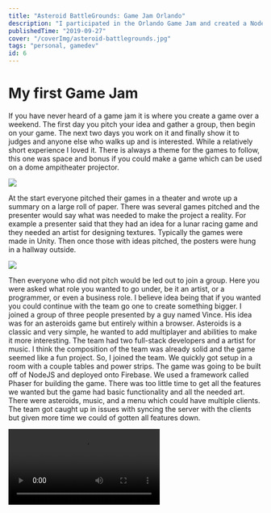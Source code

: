 ```yaml
---
title: "Asteroid BattleGrounds: Game Jam Orlando"
description: "I participated in the Orlando Game Jam and created a Nodejs browser game called Asteroid BattleGrounds. It is made using a framework called Phaser. This was a lot of fun and I hope to do another soon."
publishedTime: "2019-09-27"
cover: "/coverImg/asteroid-battlegrounds.jpg"
tags: "personal, gamedev"
id: 6
---
```


# My first Game Jam

If you have never heard of a game jam it is where you create a game over a weekend. 
The first day you pitch your idea and gather a group, then begin on your game. 
The next two days you work on it and finally show it to judges and anyone else who walks up and is interested. 
While a relatively short experience I loved it. 
There is always a theme for the games to follow, this one was space and bonus if you could make a game which can be used on a dome ampitheater projector. 

<Img src="/posts/6/3.jpg" size="lg" />

At the start everyone pitched their games in a theater and wrote up a summary on a large roll of paper. 
There was several games pitched and the presenter would say what was needed to make the project a reality. 
For example a presenter said that they had an idea for a lunar racing game and they needed an artist for designing textures. 
Typically the games were made in Unity. 
Then once those with ideas pitched, the posters were hung in a hallway outside.

<Img src="/posts/6/poster.jpg" size="lg" />

Then everyone who did not pitch would be led out to join a group. 
Here you were asked what role you wanted to go under, be it an artist, or a programmer, or even a business role. 
I believe idea being that if you wanted you could continue with the team go one to create something bigger. 
I joined a group of three people presented by a guy named Vince. 
His idea was for an asteroids game but entirely within a browser. 
Asteroids is a classic and very simple, he wanted to add multiplayer and abilities to make it more interesting. 
The team had two full-stack developers and a artist for music. 
I think the composition of the team was already solid and the game seemed like a fun project. 
So, I joined the team. 
We quickly got setup in a room with a couple tables and power strips. 
The game was going to be built off of NodeJS and deployed onto Firebase. 
We used a framework called Phaser for building the game. 
There was too little time to get all the features we wanted but the game had basic functionality and all the needed art. 
There were asteroids, music, and a menu which could have multiple clients. 
The team got caught up in issues with syncing the server with the clients but given more time we could of gotten all features down. 


<Video controls="controls" src="/posts/6/gameplay.mp4" pos='center' />

<br /><br /><br />

<div className="video-grid">
  <Video autoPlay loop src="/posts/6/loop_1.mp4" grid="true" size="sm" />
  <Video autoPlay loop src="/posts/6/loop_2.mp4" grid="true" size="sm" />
  <Video autoPlay loop src="/posts/6/loop_3.mp4" grid="true" size="sm" />
  <Video autoPlay loop src="/posts/6/game_over.mp4" grid="true" size="sm" />
</div>

<br /><br /><br />

> Original Music
<audio controls src="/posts/6/register.mp3" className="w-100">Your browser does not support the audio element</audio>

By the end we had built something fun and it was great sharing the game to others. 
I especially loved after time was called going to other groups and asking to play their game. 
The game about lunar rover racing was there and they built it with custom hardware. 
There was moon gravity which made the game challenging. 

<Img src="/posts/6/1.jpg" size="lg" />

Hit a rock angled like a ramp and go flying in low gravity into a ditch as your competitor zooms past you. 
In Unity there is a plugin which enables the dome amphitheater camera which allowed them to pass the bonus requirements. 

<Img src="/posts/6/2.jpg" size="lg" />

I was very impressed with this project but they were not even the group which won first place. 
That was another group who built a game similar to Keep Talking and Nobody Explodes. 
Except this was developed to be played in VR. 
If you have never heard of this game it is basically a two person team game. 
One person is defusing a bomb and another has the instructions. 
The key is to communicate quickly and accurately to each other. 
If you are not on the same wavelength you will lose this game. 
The difference is in this game developed, the person defusing is within a VR space. 
They interact with the bomb within this environment and this adds to the immersive tension in the game. 
I have played the game this was inspired from and think they are well deserving of the prize as this ended up being a compelling game. 

<Img src="/posts/6/5.jpg" size="lg" />

Another game which went in an entirely different direction was a music game. 
You are shown the solar system and clicking on each planet gives you a new sound. 
A bar is swinging around the Sun and once it goes over a planet's ring on the activated spot a musical instrument is played.  
There is no set goal or end-state, the game just creates music based on what planets you activate and what position for that planet. 
You can add multiple positions for each planet's orbit. 
The positions are setup like a clock. 
An outer planet like Neptune had a bass kick. 
I clicked on the 12, 3, 6, 9 o'clock positions and there was a bass kick every quarter note of a bar. 
Then I added a Saturn snare, an Electric Earth guitar and more drums. 
The game was not only pleasing to listen to but was visually relaxing. 
I was amazed at the level of creativity involved in these games. 
A couple groups were completely new to game design yet ended up with full playable games at the end. 
There really was a great sense of community and excitement at the event. 

<Img src="/posts/6/6.jpg" size="lg" />

I think next time I go, I would like to study Unity more and try to pitch a game. 
The great thing is how little is needed to commit, only a single weekend and you can have an experience you will remember for years to come. 
If you would like to see my game you can go through the intro + menu here.
https://asteroid-battlegrounds.firebaseapp.com/
Unfortunately you will not be able to enter into a game at this time. 
Stay tuned I might get this one fixed and redeployed.
Code can be seen here: https://github.com/germangamboa95/asteroid_battlegrounds

<Img src="/posts/6/4.jpg" size="lg" />

# Thanks for reading 👍